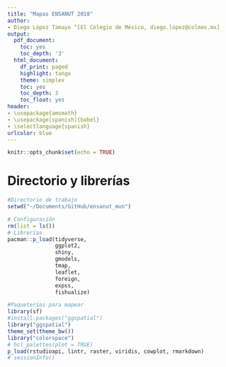 ```yaml
---
title: "Mapas ENSANUT 2018"
author:
- Diego López Tamayo ^[El Colegio de México, diego.lopez@colmex.mx]
output:
  pdf_document:
    toc: yes
    toc_depth: '3'
  html_document:
    df_print: paged
    highlight: tango
    theme: simplex
    toc: yes
    toc_depth: 3
    toc_float: yes
header:
- \usepackage{amsmath}
- \usepackage[spanish]{babel}
- \selectlanguage{spanish}
urlcolor: blue
---
```


```r
knitr::opts_chunk$set(echo = TRUE)
```

# Directorio y librerías

```r
#Directorio de trabajo
setwd("~/Documents/GitHub/ensanut_mun")
```

```r
# Configuración
rm(list = ls())
# Librerías
pacman::p_load(tidyverse,
               ggplot2,
               shiny,
               gmodels,
               tmap,
               leaflet,
               foreign,
               expss,
               fishualize)
```

```r
#Paqueterías para mapear
library(sf)
#install.packages("ggspatial")
library("ggspatial")
theme_set(theme_bw())
library("colorspace")
# hcl_palettes(plot = TRUE)
p_load(rstudioapi, lintr, raster, viridis, cowplot, rmarkdown)
# sessionInfo()
```



















